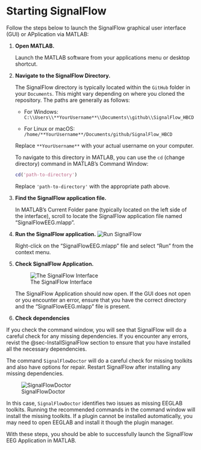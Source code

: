 # Starting SignalFlow {#sec-StartGUI}

Follow the steps below to launch the SignalFlow graphical user interface (GUI) or APplication via MATLAB:

1. **Open MATLAB.**

    Launch the MATLAB software from your applications menu or desktop shortcut.

2. **Navigate to the SignalFlow Directory.**

    The SignalFlow directory is typically located within the `GitHub` folder in your `Documents`. This might vary depending on where you cloned the repository. The paths are generally as follows:

    - For Windows: 
    `C:\\Users\\**YourUsername**\\Documents\\github\\SignalFlow_HBCD`
      
    - For Linux or macOS: 
    `/home/**YourUsername**/Documents/github/SignalFlow_HBCD`

    Replace `**YourUsername**` with your actual username on your computer.

    To navigate to this directory in MATLAB, you can use the `cd` (change directory) command in MATLAB's Command Window:

    ```matlab
    cd('path-to-directory')
    ```

    Replace `'path-to-directory'` with the appropriate path above.

3. **Find the SignalFlow application file.**

    In MATLAB's Current Folder pane (typically located on the left side of the interface), scroll to locate the SignalFlow application file named "SignalFlowEEG.mlapp".

4. **Run the SignalFlow application.**
    ![Run SignalFlow](../assets/images/RunSignalFlow.png)

    Right-click on the "SignalFlowEEG.mlapp" file and select "Run" from the context menu.

5. **Check SignalFlow Application.**

    ![The SignalFlow Interface](../assets/images/OpenSetupPage.png)


    The SignalFlow Application should now open. If the GUI does not open or you encounter an error, ensure that you have the correct directory and the "SignalFlowEEG.mlapp" file is present.

6. **Check dependencies**

If you check the command window, you will see that SignalFlow will do a careful check for any missing dependencies. If you encounter any errors, revist the @sec-InstallSignalFlow section to ensure that you have installed all the necessary dependencies. 

The command `SignalFlowDoctor` will do a careful check for missing toolkits and also have options for repair. Restart SignalFlow after installing any missing dependencies.

![SignalFlowDoctor](../assets/images/SignalFlowDoctor.png)

In this case, `SignalFlowDoctor` identifies two issues as missing EEGLAB toolkits. Running the recommended commands in the command window will install the missing toolkits. If a plugin cannot be installed automatically, you may need to open EEGLAB and install it though the plugin manager.

With these steps, you should be able to successfully launch the SignalFlow EEG Application in MATLAB.
